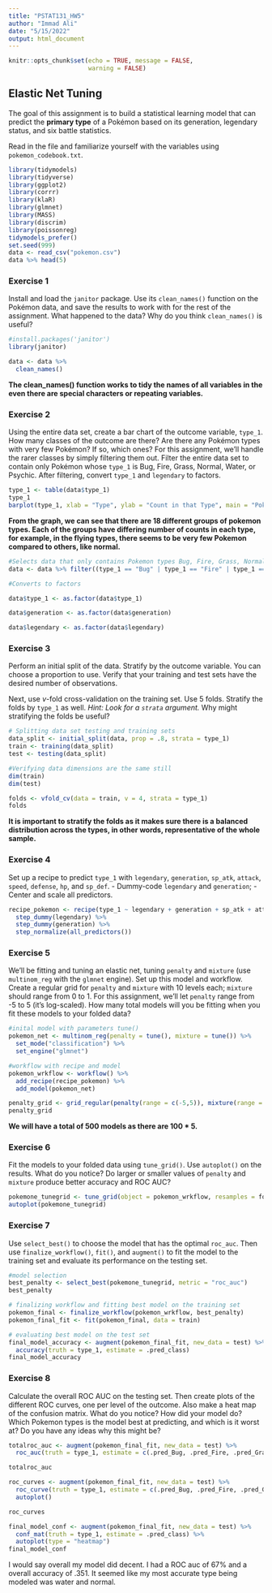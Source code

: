 ```yaml
---
title: "PSTAT131_HW5"
author: "Immad Ali"
date: "5/15/2022"
output: html_document
---
```


```r
knitr::opts_chunk$set(echo = TRUE, message = FALSE,
                      warning = FALSE)
```

## Elastic Net Tuning

The goal of this assignment is to build a statistical learning model that can predict the **primary type** of a Pokémon based on its generation, legendary status, and six battle statistics.

Read in the file and familiarize yourself with the variables using `pokemon_codebook.txt`.


```r
library(tidymodels)
library(tidyverse)
library(ggplot2)
library(corrr)
library(klaR)
library(glmnet)
library(MASS)
library(discrim)
library(poissonreg)
tidymodels_prefer()
set.seed(999)
data <- read_csv("pokemon.csv")
data %>% head(5)

```


### Exercise 1

Install and load the `janitor` package. Use its `clean_names()` function on the Pokémon data, and save the results to work with for the rest of the assignment. What happened to the data? Why do you think `clean_names()` is useful?

```r
#install.packages('janitor')
library(janitor)

data <- data %>%
  clean_names()

```

**The clean_names() function works to tidy the names of all variables in the even there are special characters or repeating variables.**


### Exercise 2

Using the entire data set, create a bar chart of the outcome variable, `type_1`. How many classes of the outcome are there? Are there any Pokémon types with very few Pokémon? If so, which ones? For this assignment, we'll handle the rarer classes by simply filtering them out. Filter the entire data set to contain only Pokémon whose `type_1` is Bug, Fire, Grass, Normal, Water, or Psychic. After filtering, convert `type_1` and `legendary` to factors.

```r
type_1 <- table(data$type_1)
type_1
barplot(type_1, xlab = "Type", ylab = "Count in that Type", main = "Pokemon Types", width = 0.2, cex.names = 0.3, col = 'red')

```

**From the graph, we can see that there are 18 different groups of pokemon types. Each of the groups have differing number of counts in each type, for example, in the flying types, there seems to be very few Pokemon compared to others, like normal.**

```r
#Selects data that only contains Pokemon types Bug, Fire, Grass, Normal, Water, Psychic
data <- data %>% filter((type_1 == "Bug" | type_1 == "Fire" | type_1 == "Grass" | type_1 == "Normal" | type_1 == "Water" | type_1 == "Psychic"))
```

```r
#Converts to factors

data$type_1 <- as.factor(data$type_1)

data$generation <- as.factor(data$generation)

data$legendary <- as.factor(data$legendary)
```


### Exercise 3

Perform an initial split of the data. Stratify by the outcome variable. You can choose a proportion to use. Verify that your training and test sets have the desired number of observations.

Next, use *v*-fold cross-validation on the training set. Use 5 folds. Stratify the folds by `type_1` as well. *Hint: Look for a `strata` argument.* Why might stratifying the folds be useful?

```r
# Splitting data set testing and training sets
data_split <- initial_split(data, prop = .8, strata = type_1)
train <- training(data_split)
test <- testing(data_split)

#Verifying data dimensions are the same still
dim(train)
dim(test)
```

```r
folds <- vfold_cv(data = train, v = 4, strata = type_1)
folds
```

**It is important to stratify the folds as it makes sure there is a balanced distribution across the types, in other words, representative of the whole sample.**



### Exercise 4

Set up a recipe to predict `type_1` with `legendary`, `generation`, `sp_atk`, `attack`, `speed`, `defense`, `hp`, and `sp_def`.
- Dummy-code `legendary` and `generation`;
- Center and scale all predictors.


```r
recipe_pokemon <- recipe(type_1 ~ legendary + generation + sp_atk + attack + speed + defense + hp + sp_def, data = train) %>%
  step_dummy(legendary) %>%
  step_dummy(generation) %>% 
  step_normalize(all_predictors())
```


### Exercise 5

We'll be fitting and tuning an elastic net, tuning `penalty` and `mixture` (use `multinom_reg` with the `glmnet` engine).
Set up this model and workflow. Create a regular grid for `penalty` and `mixture` with 10 levels each; `mixture` should range from 0 to 1. For this assignment, we'll let `penalty` range from -5 to 5 (it's log-scaled).
How many total models will you be fitting when you fit these models to your folded data?

```r
#inital model with parameters tune()
pokemon_net <- multinom_reg(penalty = tune(), mixture = tune()) %>%
  set_mode("classification") %>%
  set_engine("glmnet")
```

```r
#workflow with recipe and model
pokemon_wrkflow <- workflow() %>% 
  add_recipe(recipe_pokemon) %>% 
  add_model(pokemon_net)
```

```r
penalty_grid <- grid_regular(penalty(range = c(-5,5)), mixture(range = c(0,1)), levels = 10)
penalty_grid
```

**We will have a total of 500 models as there are 100 * 5.**


### Exercise 6

Fit the models to your folded data using `tune_grid()`.
Use `autoplot()` on the results. What do you notice? Do larger or smaller values of `penalty` and `mixture` produce better accuracy and ROC AUC?

```r
pokemone_tunegrid <- tune_grid(object = pokemon_wrkflow, resamples = folds, grid = penalty_grid)
autoplot(pokemone_tunegrid)
```

### Exercise 7

Use `select_best()` to choose the model that has the optimal `roc_auc`. Then use `finalize_workflow()`, `fit()`, and `augment()` to fit the model to the training set and evaluate its performance on the testing set.

```r
#model selection
best_penalty <- select_best(pokemone_tunegrid, metric = "roc_auc")
best_penalty
```

```r
# finalizing workflow and fitting best model on the training set
pokemon_final <- finalize_workflow(pokemon_wrkflow, best_penalty)
pokemon_final_fit <- fit(pokemon_final, data = train)
```

```r
# evaluating best model on the test set
final_model_accuracy <- augment(pokemon_final_fit, new_data = test) %>%
  accuracy(truth = type_1, estimate = .pred_class)
final_model_accuracy
```

### Exercise 8

Calculate the overall ROC AUC on the testing set.
Then create plots of the different ROC curves, one per level of the outcome. Also make a heat map of the confusion matrix.
What do you notice? How did your model do? Which Pokemon types is the model best at predicting, and which is it worst at? Do you have any ideas why this might be?

```r
totalroc_auc <- augment(pokemon_final_fit, new_data = test) %>%
  roc_auc(truth = type_1, estimate = c(.pred_Bug, .pred_Fire, .pred_Grass, .pred_Normal, .pred_Psychic, .pred_Water))

totalroc_auc
```

```r
roc_curves <- augment(pokemon_final_fit, new_data = test) %>%
  roc_curve(truth = type_1, estimate = c(.pred_Bug, .pred_Fire, .pred_Grass, .pred_Normal, .pred_Psychic, .pred_Water)) %>% 
  autoplot()

roc_curves
```

```r
final_model_conf <- augment(pokemon_final_fit, new_data = test) %>%
  conf_mat(truth = type_1, estimate = .pred_class) %>% 
  autoplot(type = "heatmap")
final_model_conf
```

I would say overall my model did decent. I had a ROC auc of 67% and a overall accuracy of .351. It seemed like my most accurate type being modeled was water and normal. 